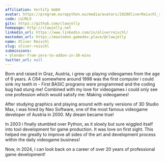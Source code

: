 ```yaml
---
affiliation: Vertify GmbH
avatar: https://program.europython.eu/media/avatars/2020OliverReischl_sSfGYao.jpg
code: LUJRLV
gitx: https://github.com/clawjelly
homepage: http://clawjelly.net
linkedin_url: https://www.linkedin.com/in/oliverreischl/
mastodon_url: https://mastodon.gamedev.place/@clawjelly
name: Oliver Reischl
slug: oliver-reischl
submissions:
- blender-from-zero-to-addon-in-30-mins
twitter_url: null
---
```


Born and raised in Graz, Austria, i grew up playing videogames from the age of 6 years. A C64  somewhere around 1998 was the first computer i could sink my teeth in - First BASIC programs were programmed and the coding bug had stung me! Combined with my love for videogames i could only see one profession which would satisfy me: Making videogames!

After studying graphics and playing around with early versions of 3D Studio Max, i was hired by Neo Software, one of the most famous videogame developer of Austria in 2000. My dream became true!

In 2003 i finally stumbled over Python, as it slowly but sure wiggled itself into tool development for game production. It was love on first sight. This helped me greatly to improve all sides of the art and development process within the daily videogame business!

Now, in 2024,  i can look back on a career of over 20 years of professional game development!
